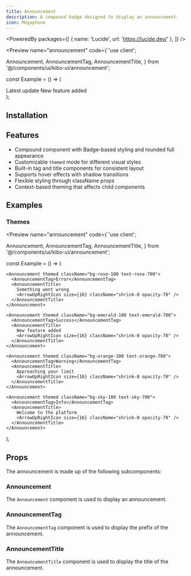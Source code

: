 ```yaml
---
title: Announcement
description: A compound badge designed to display an announcement.
icon: Megaphone
---
```



<PoweredBy packages={[
  { name: 'Lucide', url: 'https://lucide.dev/' },
]} />

<Preview name="announcement" code={`'use client';

  Announcement,
  AnnouncementTag,
  AnnouncementTitle,
} from '@/components/ui/kibo-ui/announcement';

const Example = () => (
  <div className="flex w-full h-screen items-center justify-center gap-4 bg-secondary">
    <Announcement>
      <AnnouncementTag>Latest update</AnnouncementTag>
      <AnnouncementTitle>
        New feature added
        <ArrowUpRightIcon size={16} className="shrink-0 text-muted-foreground" />
      </AnnouncementTitle>
    </Announcement>
  </div>
);


## Installation

<Installer packageName="announcement" />

## Features

- Compound component with Badge-based styling and rounded full appearance
- Customizable `themed` mode for different visual styles
- Built-in tag and title components for consistent layout
- Supports hover effects with shadow transitions
- Flexible styling through className props
- Context-based theming that affects child components

## Examples

### Themes

<Preview name="announcement" code={`'use client';

  Announcement,
  AnnouncementTag,
  AnnouncementTitle,
} from '@/components/ui/kibo-ui/announcement';

const Example = () => (
  <div className="flex flex-col w-full h-screen items-center justify-center gap-4">

    <Announcement themed className="bg-rose-100 text-rose-700">
      <AnnouncementTag>Error</AnnouncementTag>
      <AnnouncementTitle>
        Something went wrong
        <ArrowUpRightIcon size={16} className="shrink-0 opacity-70" />
      </AnnouncementTitle>
    </Announcement>

    <Announcement themed className="bg-emerald-100 text-emerald-700">
      <AnnouncementTag>Success</AnnouncementTag>
      <AnnouncementTitle>
        New feature added
        <ArrowUpRightIcon size={16} className="shrink-0 opacity-70" />
      </AnnouncementTitle>
    </Announcement>

    <Announcement themed className="bg-orange-100 text-orange-700">
      <AnnouncementTag>Warning</AnnouncementTag>
      <AnnouncementTitle>
        Approaching your limit
        <ArrowUpRightIcon size={16} className="shrink-0 opacity-70" />
      </AnnouncementTitle>
    </Announcement>

    <Announcement themed className="bg-sky-100 text-sky-700">
      <AnnouncementTag>Info</AnnouncementTag>
      <AnnouncementTitle>
        Welcome to the platform
        <ArrowUpRightIcon size={16} className="shrink-0 opacity-70" />
      </AnnouncementTitle>
    </Announcement>
  
  </div>
);


## Props

The announcement is made up of the following subcomponents:

### Announcement

The `Announcement` component is used to display an announcement.

<AutoTypeTable path="node_modules/@repo/announcement/index.tsx" name="AnnouncementProps" />

### AnnouncementTag

The `AnnouncementTag` component is used to display the prefix of the announcement.

<AutoTypeTable path="node_modules/@repo/announcement/index.tsx" name="AnnouncementTagProps" />

### AnnouncementTitle

The `AnnouncementTitle` component is used to display the title of the announcement.

<AutoTypeTable path="node_modules/@repo/announcement/index.tsx" name="AnnouncementTitleProps" />
